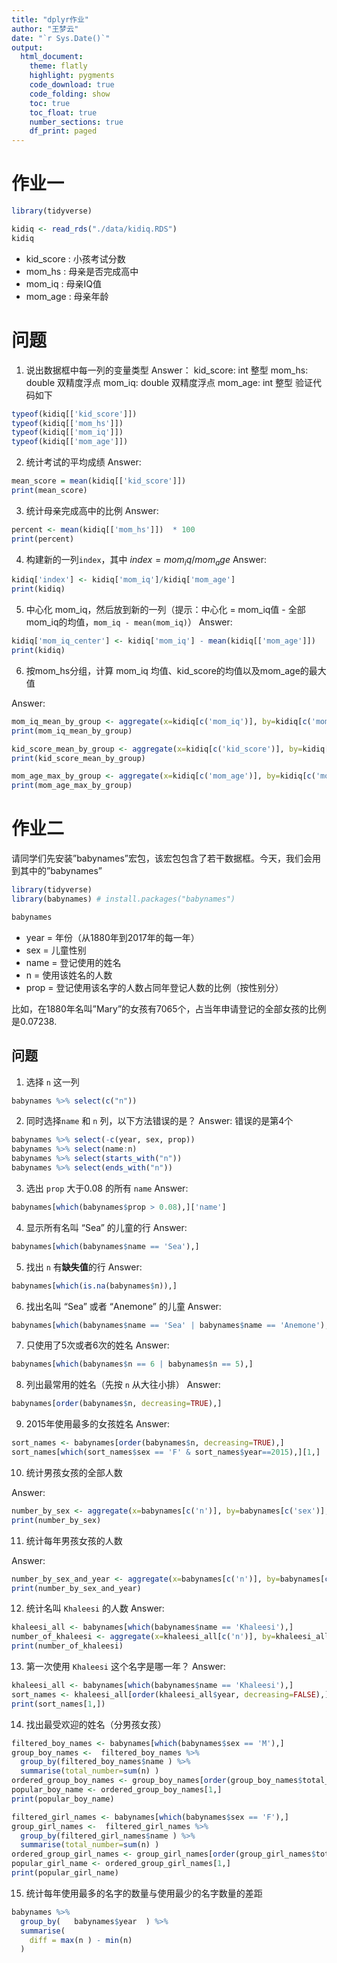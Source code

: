 ```yaml
---
title: "dplyr作业"
author: "王梦云"
date: "`r Sys.Date()`"
output: 
  html_document:
    theme: flatly
    highlight: pygments
    code_download: true
    code_folding: show
    toc: true
    toc_float: true
    number_sections: true
    df_print: paged
---
```




# 作业一

```r
library(tidyverse)

kidiq <- read_rds("./data/kidiq.RDS") 
kidiq
```


- kid_score : 小孩考试分数
- mom_hs    : 母亲是否完成高中
- mom_iq    : 母亲IQ值
- mom_age   : 母亲年龄


# 问题

1. 说出数据框中每一列的变量类型
Answer：
kid_score: int 整型
mom_hs: double 双精度浮点
mom_iq: double 双精度浮点
mom_age: int 整型
验证代码如下
```r
typeof(kidiq[['kid_score']])
typeof(kidiq[['mom_hs']])
typeof(kidiq[['mom_iq']])
typeof(kidiq[['mom_age']])

```

2. 统计考试的平均成绩
Answer:
```r
mean_score = mean(kidiq[['kid_score']])
print(mean_score)
```


3. 统计母亲完成高中的比例
Answer:
```r
percent <- mean(kidiq[['mom_hs']])  * 100
print(percent)
```


4. 构建新的一列`index`，其中 $index = mom_iq/mom_age$
Answer:
```r
kidiq['index'] <- kidiq['mom_iq']/kidiq['mom_age']
print(kidiq)
```


5. 中心化 mom_iq，然后放到新的一列（提示：中心化 = mom_iq值 - 全部mom_iq的均值，`mom_iq - mean(mom_iq)`）
Answer:
```r
kidiq['mom_iq_center'] <- kidiq['mom_iq'] - mean(kidiq[['mom_age']])
print(kidiq)
```


6. 按mom_hs分组，计算 mom_iq 均值、kid_score的均值以及mom_age的最大值


Answer:
```r
mom_iq_mean_by_group <- aggregate(x=kidiq[c('mom_iq')], by=kidiq[c('mom_hs')], FUN=mean)
print(mom_iq_mean_by_group)

kid_score_mean_by_group <- aggregate(x=kidiq[c('kid_score')], by=kidiq[c('mom_hs')], FUN=mean)
print(kid_score_mean_by_group)

mom_age_max_by_group <- aggregate(x=kidiq[c('mom_age')], by=kidiq[c('mom_hs')], FUN=max)
print(mom_age_max_by_group)
```




# 作业二

请同学们先安装"babynames"宏包，该宏包包含了若干数据框。今天，我们会用到其中的"babynames"

```r
library(tidyverse)
library(babynames) # install.packages("babynames")

babynames
```

- year = 年份（从1880年到2017年的每一年）
- sex  = 儿童性别
- name = 登记使用的姓名
- n    = 使用该姓名的人数
- prop = 登记使用该名字的人数占同年登记人数的比例（按性别分）

比如，在1880年名叫"Mary"的女孩有7065个，占当年申请登记的全部女孩的比例是0.07238.




## 问题

1. 选择 `n` 这一列
```r
babynames %>% select(c("n"))
```

2. 同时选择`name` 和 `n` 列，以下方法错误的是？
Answer: 错误的是第4个
```r
babynames %>% select(-c(year, sex, prop))
babynames %>% select(name:n)
babynames %>% select(starts_with("n"))
babynames %>% select(ends_with("n"))
```

3. 选出 `prop` 大于0.08 的所有 `name`
Answer:
```r
babynames[which(babynames$prop > 0.08),]['name']
```


4. 显示所有名叫 "Sea" 的儿童的行
Answer:
```r
babynames[which(babynames$name == 'Sea'),]
```


5. 找出 `n` 有**缺失值**的行
Answer:
```r
babynames[which(is.na(babynames$n)),]
```

6. 找出名叫 "Sea" 或者 "Anemone" 的儿童
Answer:
```r
babynames[which(babynames$name == 'Sea' | babynames$name == 'Anemone'),]

```


7. 只使用了5次或者6次的姓名
Answer:
```r
babynames[which(babynames$n == 6 | babynames$n == 5),]

```


8. 列出最常用的姓名（先按 `n` 从大往小排）
Answer:
```r
babynames[order(babynames$n, decreasing=TRUE),]

```


9. 2015年使用最多的女孩姓名
Answer:
```r
sort_names <- babynames[order(babynames$n, decreasing=TRUE),]
sort_names[which(sort_names$sex == 'F' & sort_names$year==2015),][1,]

```

10. 统计男孩女孩的全部人数

Answer:
```r
number_by_sex <- aggregate(x=babynames[c('n')], by=babynames[c('sex')], FUN=sum)
print(number_by_sex)
```

11. 统计每年男孩女孩的人数

Answer:
```r
number_by_sex_and_year <- aggregate(x=babynames[c('n')], by=babynames[c('sex', 'year')], FUN=sum)
print(number_by_sex_and_year)
```

12. 统计名叫 `Khaleesi` 的人数
Answer:
```r
khaleesi_all <- babynames[which(babynames$name == 'Khaleesi'),]
number_of_khaleesi <- aggregate(x=khaleesi_all[c('n')], by=khaleesi_all[c('name')], FUN=sum)
print(number_of_khaleesi)

```


13. 第一次使用 `Khaleesi` 这个名字是哪一年？
Answer:
```r
khaleesi_all <- babynames[which(babynames$name == 'Khaleesi'),]
sort_names <- khaleesi_all[order(khaleesi_all$year, decreasing=FALSE),]
print(sort_names[1,])
```


14. 找出最受欢迎的姓名（分男孩女孩）

```r

filtered_boy_names <- babynames[which(babynames$sex == 'M'),]
group_boy_names <-  filtered_boy_names %>%
  group_by(filtered_boy_names$name ) %>%
  summarise(total_number=sum(n) )   
ordered_group_boy_names <- group_boy_names[order(group_boy_names$total_number, decreasing=TRUE),]
popular_boy_name <- ordered_group_boy_names[1,]
print(popular_boy_name)

filtered_girl_names <- babynames[which(babynames$sex == 'F'),]
group_girl_names <-  filtered_girl_names %>%
  group_by(filtered_girl_names$name ) %>%
  summarise(total_number=sum(n) )   
ordered_group_girl_names <- group_girl_names[order(group_girl_names$total_number, decreasing=TRUE),]
popular_girl_name <- ordered_group_girl_names[1,]
print(popular_girl_name)

```

15. 统计每年使用最多的名字的数量与使用最少的名字数量的差距

```r
babynames %>%
  group_by(   babynames$year  ) %>%
  summarise(
    diff = max(n ) - min(n)
  )  

```



